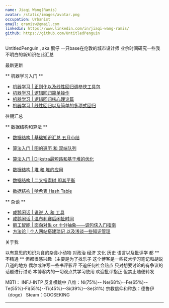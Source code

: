 ```yaml
---
name: Jiaqi Wang(Ramis)
avatar: /static/images/avatar.png
occupation: Urbanist
email: qramisw@gmail.com
linkedin: https://www.linkedin.com/in/jiaqi-wang-ramis/
github: https://github.com/UntitledPenguin
---
```


UntitledPenguin , aka 鹅仔
一只base在伦敦的城市设计师
业余时间研究一些我不明白的新知识在此汇总


最新更新

** 机器学习入门 **

- [机器学习 | 正则化以及线性回归调参侠工具包](https://upfactory.vercel.app/blog/W803-Regularization)
- [机器学习 | 逻辑回归简单操作](https://upfactory.vercel.app/blog/W801-LogsticinPython)
- [机器学习 | 逻辑回归核心理论篇](https://upfactory.vercel.app/blog/601-LogisticRegression)
- [机器学习 | 线性回归以及简单的多项式回归](https://upfactory.vercel.app/blog/W501-LinearRegression)

往期汇总

** 数据结构和算法 **

- [数据结构 | 基础知识汇总 五月小结](https://upfactory.vercel.app/blog/W401-DataStructureSummary)

- [算法入门 | 图的遍历 和 双端队列](https://upfactory.vercel.app/blog/W002-GraphSearchAlgorithms)

- [算法入门 | Dijkstra最短路和基于堆的优化](https://upfactory.vercel.app/blog/W003-Dijkstra)

- [数据结构 | 堆 和 堆的应用](https://upfactory.vercel.app/blog/W201-Heap-Application)

- [数据结构 | 二叉搜索树 即其平衡](https://upfactory.vercel.app/blog/W202-BST)

- [数据结构 | 哈希表 Hash Table](https://upfactory.vercel.app/blog/W301-HashTable)

** 杂谈 **

- [咸鹅闲话 | 说说 人 和 工具](https://upfactory.vercel.app/blog/W701-Technopoly)
- [咸鹅闲话 | 温布利赛后闲扯时间](https://upfactory.vercel.app/blog/W402-Wembley)
- [鹅工智能 | 面向对象 or 十分抽象——调包侠入门指南](https://upfactory.vercel.app/blog/W001-ObjectOriented)
- [方法论 | 个人网站搭建琐记 以及浅谈一些知识管理](https://upfactory.vercel.app/blog/W103-KnowledgeManagement)


关于我

以有意思的知识为食的杂食小动物 
对政治 经济 文化 历史 语言以及批评学 都 ** 不精通 ** 但都很感兴趣（主要是为了找乐子
这个博客是一些技术学习笔记和胡说八道的地方 偶尔或许写一些书评影评 
不追任何社会热点 只对想要讨论的有争议的话题进行讨论
本博客内的一切观点共学习使用 欢迎批评指正 但禁止随便转发 

MBTI： INFJ-INTP 反复横跳中
八维：Ni(75%)-- Ne(68%)--Fe(65%)--Te(55%)-Fi(55%)--Ti(45%)--Si(39%)--Se(31%)
宗教信仰和种族：德鲁伊（doge）
Steam：GOOSEKING

---
